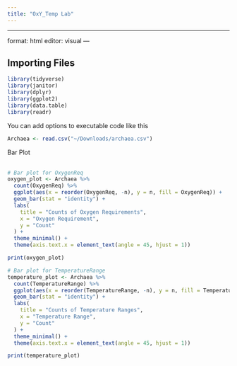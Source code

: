 ```yaml
---
title: "OxY_Temp Lab"
---
```


---

format: html
editor: visual
---

## Importing Files

```r
library(tidyverse)
library(janitor)
library(dplyr)
library(ggplot2)
library(data.table)
library(readr)
```

You can add options to executable code like this

```r

Archaea <- read.csv("~/Downloads/archaea.csv")

```

Bar Plot\
\

```r


# Bar plot for OxygenReq
oxygen_plot <- Archaea %>%
  count(OxygenReq) %>%
  ggplot(aes(x = reorder(OxygenReq, -n), y = n, fill = OxygenReq)) +
  geom_bar(stat = "identity") +
  labs(
    title = "Counts of Oxygen Requirements",
    x = "Oxygen Requirement",
    y = "Count"
  ) +
  theme_minimal() +
  theme(axis.text.x = element_text(angle = 45, hjust = 1))

print(oxygen_plot)

# Bar plot for TemperatureRange
temperature_plot <- Archaea %>%
  count(TemperatureRange) %>%
  ggplot(aes(x = reorder(TemperatureRange, -n), y = n, fill = TemperatureRange)) +
  geom_bar(stat = "identity") +
  labs(
    title = "Counts of Temperature Ranges",
    x = "Temperature Range",
    y = "Count"
  ) +
  theme_minimal() +
  theme(axis.text.x = element_text(angle = 45, hjust = 1))

print(temperature_plot)

```

\
